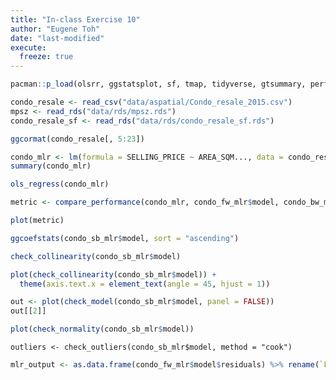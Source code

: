 ```yaml
---
title: "In-class Exercise 10"
author: "Eugene Toh"
date: "last-modified"
execute:
  freeze: true
---
```


``` r
pacman::p_load(olsrr, ggstatsplot, sf, tmap, tidyverse, gtsummary, performance, see, sfdep)
```

``` r
condo_resale <- read_csv("data/aspatial/Condo_resale_2015.csv")
mpsz <- read_rds("data/rds/mpsz.rds")
condo_resale_sf <- read_rds("data/rds/condo_resale_sf.rds")
```

``` r
ggcormat(condo_resale[, 5:23])
```

``` r
condo_mlr <- lm(formula = SELLING_PRICE ~ AREA_SQM..., data = condo_resale_sf)
summary(condo_mlr)
```

``` r
ols_regress(condo_mlr)
```

``` r
metric <- compare_performance(condo_mlr, condo_fw_mlr$model, condo_bw_mlr$model, condo_sb_mlr)
```

``` r
plot(metric)
```

``` r
ggcoefstats(condo_sb_mlr$model, sort = "ascending")
```

``` r
check_collinearity(condo_sb_mlr$model)
```

``` r
plot(check_collinearity(condo_sb_mlr$model)) +
  theme(axis.text.x = element_text(angle = 45, hjust = 1))
```

``` r
out <- plot(check_model(condo_sb_mlr$model, panel = FALSE))
out[[2]]
```

``` r
plot(check_normality(condo_sb_mlr$model))
```

```         
outliers <- check_outliers(condo_sb_mlr$model, method = "cook")
```

``` r
mlr_output <- as.data.frame(condo_fw_mlr$model$residuals) %>% rename(`FW_MLR_RES` = `condo_fw_mlr$model$residuals`)
```
